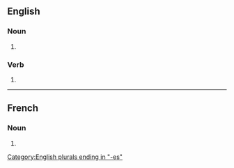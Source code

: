 {{also|Infixes|infixés}}
==English==

===Noun===
{{head|en|noun plural form}}

# {{plural of|infix|lang=en}}

===Verb===
{{head|en|verb form}}

# {{en-third-person singular of|infix|lang=en}}

[[Category:English plurals ending in "-es"]]

----

==French==

===Noun===
{{head|fr|noun plural form|g=m}}

# {{plural of|infixe|lang=fr}}